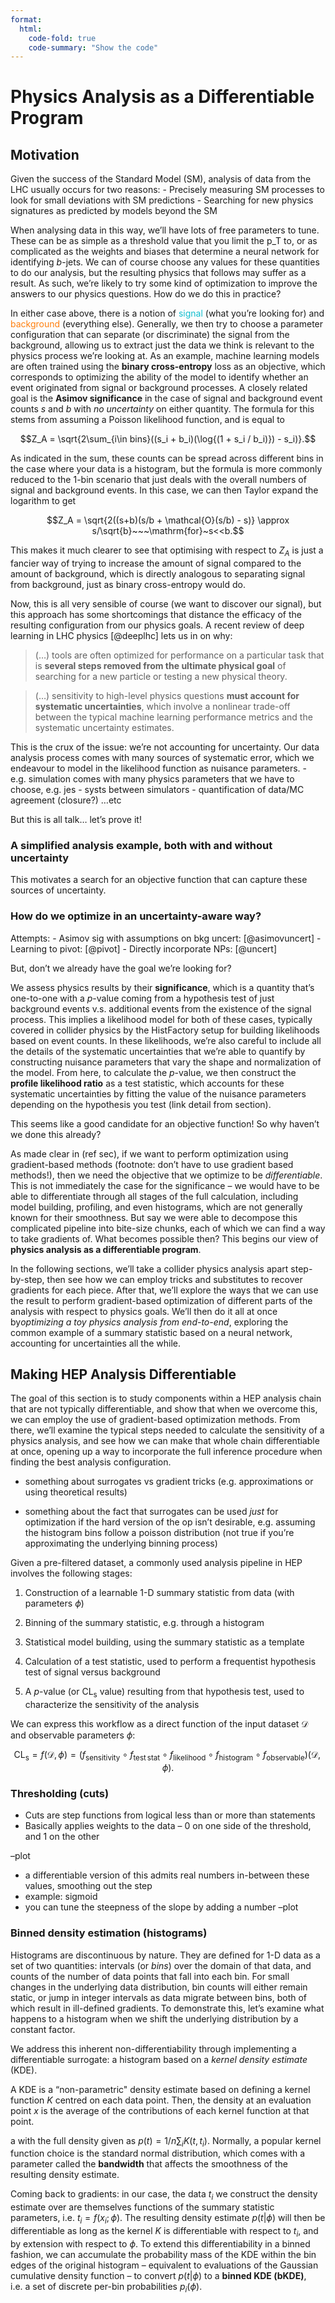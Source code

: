 ```yaml
---
format:
  html:
    code-fold: true
    code-summary: "Show the code"
---
```


# Physics Analysis as a Differentiable Program

## Motivation
Given the success of the Standard Model (SM), analysis of data from the LHC usually occurs for two reasons:
- Precisely measuring SM processes to look for small deviations with SM predictions
- Searching for new physics signatures as predicted by models beyond the SM

When analysing data in this way, we'll have lots of free parameters to tune. These can be as simple as a threshold value that you limit the p_T to, or as complicated as the weights and biases that determine a neural network for identifying $b$-jets. We can of course choose any values for these quantities to do our analysis, but the resulting physics that follows may suffer as a result. As such, we're likely to try some kind of optimization to improve the answers to our physics questions. How do we do this in practice?

In either case above, there is a notion of <span style="color:#13becf">signal</span> (what you’re looking for) and <span style="color:#ff7f0e">background</span> (everything else).
Generally, we then try to choose a parameter configuration that can separate (or discriminate) the signal from the background, allowing us to extract just the data we think is relevant to the physics process we're looking at. As an example, machine learning models are often trained using the **binary cross-entropy** loss as an objective, which corresponds to optimizing the ability of the model to identify whether an event originated from signal or background processes. A closely related goal is the **Asimov significance** in the case of signal and background event counts $s$ and $b$ with *no uncertainty* on either quantity. The formula for this stems from assuming a Poisson likelihood function, and is equal to

$$Z_A = \sqrt{2\sum_{i\in bins}((s_i + b_i)(\log{(1 + s_i / b_i)}) - s_i)}.$$

As indicated in the sum, these counts can be spread across different bins in the case where your data is a histogram, but the formula is more commonly reduced to the 1-bin scenario that just deals with the overall numbers of signal and background events. In this case, we can then Taylor expand the logarithm to get

$$Z_A = \sqrt{2((s+b)(s/b + \mathcal{O}(s/b) - s)} \approx s/\sqrt{b}~~~\mathrm{for}~s<<b.$$

This makes it much clearer to see that optimising with respect to $Z_A$ is just a fancier way of trying to increase the amount of signal compared to the amount of background, which is directly analogous to separating signal from background, just as binary cross-entropy would do.

Now, this is all very sensible of course (we want to discover our signal), but this approach has some shortcomings that distance the efficacy of the resulting configuration from our physics goals. A recent review of deep learning in LHC physics [@deeplhc] lets us in on why:

> (...) tools are often optimized for performance on a particular task that is **several steps removed from the ultimate physical goal** of searching for a new particle or testing a new physical theory.

> (...) sensitivity to high-level physics questions **must account for systematic uncertainties**, which involve a nonlinear trade-off between the typical machine learning performance metrics and the systematic uncertainty estimates.

This is the crux of the issue: we're not accounting for uncertainty. Our data analysis process comes with many sources of systematic error, which we endeavour to model in the likelihood function as nuisance parameters.
- e.g. simulation comes with many physics parameters that we have to choose, e.g. jes
- systs between simulators
- quantification of data/MC agreement (closure?)
...etc

But this is all talk... let's prove it!


### A simplified analysis example, both with and without uncertainty



This motivates a search for an objective function that can capture these sources of uncertainty.

### How do we optimize in an uncertainty-aware way?

Attempts:
- Asimov sig with assumptions on bkg uncert: [@asimovuncert]
- Learning to pivot: [@pivot]
- Directly incorporate NPs: [@uncert]

But, don't we already have the goal we're looking for?

We assess physics results by their **significance**, which is a quantity that's one-to-one with a $p$-value coming from a hypothesis test of just background events v.s. additional events from the existence of the signal process. This implies a likelihood model for both of these cases, typically covered in collider physics by the HistFactory setup for building likelihoods based on event counts. In these likelihoods, we're also careful to include all the details of the systematic uncertainties that we're able to quantify by constructing nuisance parameters that vary the shape and normalization of the model. From here, to calculate the $p$-value, we then construct the **profile likelihood ratio** as a test statistic, which accounts for these systematic uncertainties by fitting the value of the nuisance parameters depending on the hypothesis you test (link detail from section).

This seems like a good candidate for an objective function! So why haven't we done this already?

As made clear in (ref sec), if we want to perform optimization using gradient-based methods (footnote: don't have to use gradient based methods!), then we need the objective that we optimize to be *differentiable*. This is not immediately the case for the significance -- we would have to be able to differentiate through all stages of the full calculation, including model building, profiling, and even histograms, which are not generally known for their smoothness. But say we were able to decompose this complicated pipeline into bite-size chunks, each of which we can find a way to take gradients of. What becomes possible then? This begins our view of **physics analysis as a differentiable program**.

In the following sections, we'll take a collider physics analysis apart step-by-step, then see how we can employ tricks and substitutes to recover gradients for each piece. After that, we'll explore the ways that we can use the result to perform gradient-based optimization of different parts of the analysis with respect to physics goals. We'll then do it all at once by*optimizing a toy physics analysis from end-to-end*, exploring the common example of a summary statistic based on a neural network, accounting for uncertainties all the while.

## Making HEP Analysis Differentiable

The goal of this section is to study components within a HEP analysis chain that are not typically differentiable, and show that when we overcome this, we can employ the use of gradient-based optimization methods. From there, we'll examine the typical steps needed to calculate the sensitivity of a physics analysis, and see how we can make that whole chain differentiable at once, opening up a way to incorporate the full inference procedure when finding the best analysis configuration.

- something about surrogates vs gradient tricks (e.g. approximations or using theoretical results)

- something about the fact that surrogates can be used *just* for optimization if the hard version of the op isn't desirable, e.g. assuming the histogram bins follow a poisson distribution (not true if you're approximating the underlying binning process)

Given a pre-filtered dataset, a commonly used analysis pipeline in HEP involves the
following stages:


1.  Construction of a learnable 1-D summary statistic from data (with
    parameters $\phi$)

2.  Binning of the summary statistic, e.g. through a histogram

3.  Statistical model building, using the summary statistic as a
    template

4.  Calculation of a test statistic, used to perform a frequentist
    hypothesis test of signal versus background

5.  A $p$-value (or $\mathrm{CL_s}$ value) resulting from that
    hypothesis test, used to characterize the sensitivity of the
    analysis

We can express this workflow as a direct function of the input dataset
$\mathcal{D}$ and observable parameters $\phi$:

$$
    \mathrm{CL_s} = f(\mathcal{D},\phi) = (f_{\mathrm{sensitivity}} \circ f_{\mathrm{test\,stat}} \circ f_{\mathrm{likelihood}}  \circ f_{\mathrm{histogram}}  \circ f_{\mathrm{observable}})(\mathcal{D},\phi).
    $$

### Thresholding (cuts)
- Cuts are step functions from logical less than or more than statements
- Basically applies weights to the data -- 0 on one side of the threshold, and 1 on the other

--plot

- a differentiable version of this admits real numbers in-between these values, smoothing out the step
- example: sigmoid
- you can tune the steepness of the slope by adding a number
--plot

### Binned density estimation (histograms)

Histograms are discontinuous by nature. They are defined for 1-D data as a set of two quantities: intervals (or *bins*) over the domain of that data, and counts of the number of data points that fall into each bin. For small changes in the underlying data distribution, bin counts will either remain static, or jump in integer intervals as data migrate between bins, both of which result in ill-defined gradients. To demonstrate this, let's examine what happens to a histogram when we shift the underlying distribution by a constant factor.







We address
this inherent non-differentiability through implementing a
differentiable surrogate: a histogram based on a *kernel density
estimate* (KDE).

A KDE is a "non-parametric\" density estimate based on defining a kernel
function $K$ centred on each data point. Then, the density at an
evaluation point $x$ is the average of the contributions of each kernel
function at that point.

a with the full density given as $p(t) = 1/n\sum_i K(t,t_i)$. Normally,
a popular kernel function choice is the standard normal distribution,
which comes with a parameter called the **bandwidth** that affects the
smoothness of the resulting density estimate.

Coming back to gradients: in our case, the data $t_i$ we construct the
density estimate over are themselves functions of the summary statistic
parameters, i.e. $t_i = f(x_i;\phi)$. The resulting density estimate
$p(t|\phi)$ will then be differentiable as long as the kernel $K$ is
differentiable with respect to $t_i$, and by extension with respect to
$\phi$. To extend this differentiability in a binned fashion, we can
accumulate the probability mass of the KDE within the bin edges of the
original histogram -- equivalent to evaluations of the Gaussian
cumulative density function -- to convert $p(t|\phi)$ to a **binned KDE
(bKDE)**, i.e. a set of discrete per-bin probabilities $p_i(\phi)$.

